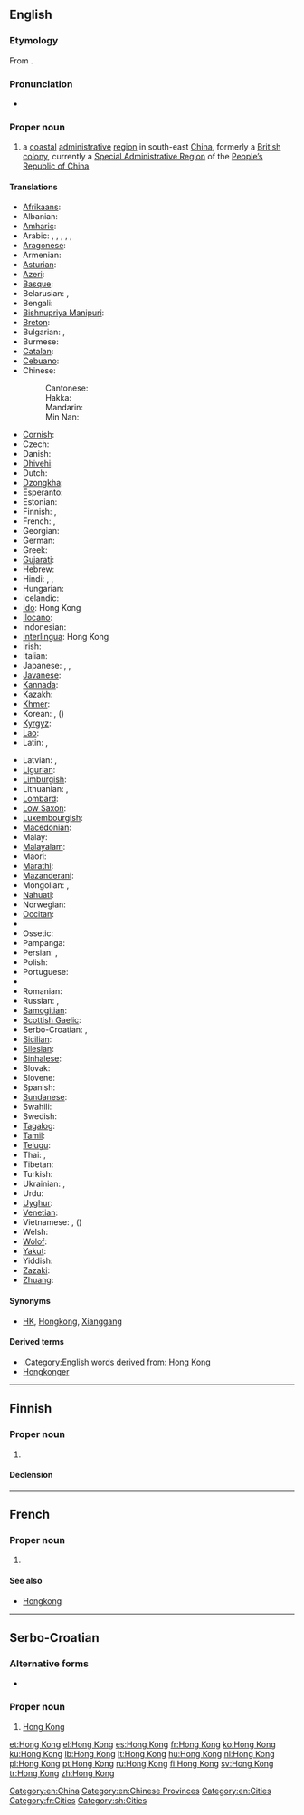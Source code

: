 {{also|Hongkong|Hong-Kong|Hồng Kông}}
==English==
{{wikipedia}}

===Etymology===
From {{etyl|yue}} {{term|香港|tr=Hēunggóng|sc=Hani|lang=yue}}.

===Pronunciation===
* {{rhymes|ɒŋ}}

===Proper noun===
{{en-proper noun}}

# a [[coastal]] [[administrative]] [[region]] in south-east [[China]], formerly a [[British]] [[colony]], currently a [[Special Administrative Region]] of the [[People's Republic of China|People’s Republic of China]]

====Translations====
{{trans-top|coastal administrative region in south-east China}}
* [[Afrikaans]]: {{t-|af|Hongkong|xs=Afrikaans}}
* Albanian: {{t-|sq|Hong Kong|xs=Albanian}}
* [[Amharic]]: {{t|am|ሆንግ ኮንግ|sc=Ethi|xs=Amharic}}
* Arabic: {{t|ar|هونغ كونغ|m|tr=hungh kungh}}, {{t|ar|هونغكونغ|m|tr=hunghkungh}}, {{t|ar|هونكونغ|m|tr=hunkungh}}, {{t|ar|هونجكونج|m|tr=hungkung}}, {{t|ar|هونج كونج|m|tr=hung kung}}, {{t|ar|هونكونج|m|tr=hunkung}}
* [[Aragonese]]: {{t-|an|Hong Kong|xs=Aragonese}}
* Armenian: {{t-|hy|Հոնկոնգ|tr=Honkong}}
* [[Asturian]]: {{t-|ast|Hong Kong|xs=Asturian}}
* [[Azeri]]: {{t|az|Honq Konq|xs=Azeri}}
* [[Basque]]: {{t-|eu|Hong Kong|xs=Basque}}
* Belarusian: {{t|be|Ганконг|m|tr=Hankónh|xs=Belarusian}}, {{t-|be|Сянган|m|tr=Sjanhán|xs=Belarusian}}
* Bengali: {{t-|bn|হংকং|tr=haṅkaṁ|sc=Beng|xs=Bengali}}
* [[Bishnupriya Manipuri]]: {{tø|bpy|হংকং}}
* [[Breton]]: {{t-|br|Hong Kong|xs=Breton}}
* Bulgarian: {{t|bg|Хонконг|m|tr=Honkong}}, {{t-|bg|Сянган|m|tr=Sjangán}}
* Burmese: {{t|my|ဟောင်ကောင်|sc=Mymr|xs=Burmese}}
* [[Catalan]]: {{t-|ca|Hong Kong}}
* [[Cebuano]]: {{tø|ceb|Hong Kong}}
* Chinese:
*: Cantonese: {{tø|yue|香港|tr=heung<sup>1</sup> gong<sup>2</sup>}}
*: Hakka: {{tø|hak|香港|tr=Hiông-kóng|sc=Hans}}
*: Mandarin: {{t-|cmn|香港|tr=[[Xiānggǎng]]|sc=Hani}}
*: Min Nan: {{tø|nan|香港|tr=Hiong-káng|sc=Hans}}
* [[Cornish]]: {{t-|kw|Hong Kong|xs=Cornish}}
* Czech: {{t-|cs|Hongkong}}
* Danish: {{t-|da|Hongkong}}
* [[Dhivehi]]: {{tø|dv|ހޮންކޮންގު}}
* Dutch: {{t-|nl|Hongkong}}
* [[Dzongkha]]: {{t-|dz|ཧོང་ཀོང|sc=Tibt|xs=Dzongkha}}
* Esperanto: {{t-|eo|Honkongo|xs=Esperanto}}
* Estonian: {{t-|et|Hongkong}}
* Finnish: {{t+|fi|Hongkong}}, {{t-|fi|Xianggang}}
* French: {{t+|fr|Hong Kong|m}}, {{t+|fr|Hongkong|m}}
* Georgian: {{t-|ka|ჰონგკონგი|tr=hongkongi|sc=Geor|xs=Georgian}}
* German: {{t+|de|Hongkong|n}}
* Greek: {{t|el|Χονγκ Κονγκ|tr=Hóng Kóng}}
* [[Gujarati]]: {{t|gu|હોંગકોંગ|sc=Gujr}}
* Hebrew: {{t-|he|הונג קונג}}
* Hindi: {{t-|hi|हांग कांग|tr=hāṅg kāṅg|xs=Hindi}}, {{t|hi|हांगकांग|tr=hāṅgkāṅg|xs=Hindi}}, {{t|hi|हाँग काँग|tr=hā̃g kā̃g|sc=Deva}}
* Hungarian: {{t+|hu|Hongkong}}
* Icelandic: {{t-|is|Hong Kong}}
* [[Ido]]: Hong Kong
* [[Ilocano]]: {{tø|ilo|Hong Kong}}
* Indonesian: {{t-|id|Hong Kong|xs=Indonesian}}
* [[Interlingua]]: Hong Kong
* Irish: {{t|ga|Hong Cong|xs=Irish}}
* Italian: {{t-|it|Hong Kong|f}}
* Japanese: {{t-|ja|香港|tr=ほんこん, Honkon}}, {{t|ja|ホンコン|tr=Honkon}}, {{t|ja|シャンガン|tr=Shangan}}
* [[Javanese]]: {{tø|jv|Hong Kong}}
* [[Kannada]]: {{t-|kn|ಹಾಂಗ್ ಕಾಂಗ್|tr=hāṅg kāṅg|sc=Knda|xs=Kannada}}
* Kazakh: {{t-|kk|Шәңғаң|tr=Şəŋğaŋ|sc=Cyrl|xs=Kazakh}}
* [[Khmer]]: {{t|km|ហុងកុង|tr=hong kong|sc=Khmr}}
* Korean: {{t-|ko|홍콩|tr=Hongkong|sc=Hang}}, {{t|ko|향항|tr=hyanghang|sc=Hang}} ({{t-|ko|香港|tr=hyanghang|sc=Hani}})
* [[Kyrgyz]]: {{t|ky|Гонконг|tr=Gonkóng|sc=Cyrl}}
* [[Lao]]: {{t-|lo|ຮ່ອງກົງ|sc=Laoo|xs=Lao}}
* Latin: {{t|la|Hongcongum}}, {{t|la|Siamkiamum}}
{{trans-mid}}
* Latvian: {{t|lv|Honkonga|xs=Latvian}}, {{t|lv|Sjangana|xs=Latvian}}
* [[Ligurian]]: {{tø|lij|Hong Kong}}
* [[Limburgish]]: {{t-|li|Hong Kong|xs=Limburgish}}
* Lithuanian: {{t+|lt|Honkongas|m|xs=Lithuanian}}, {{t|lt|Siangangas|xs=Lithuanian}}
* [[Lombard]]: {{tø|lmo|Hong Kong}}
* [[Low Saxon]]: {{tø|nds|Hongkong}}
* [[Luxembourgish]]: {{t-|lb|Hong Kong|xs=Luxembourgish}}
* [[Macedonian]]: {{t-|mk|Хонгконг|m|tr=Hóngkong}}
* Malay: {{t-|ms|Hong Kong|xs=Malay}}
* [[Malayalam]]: {{t-|ml|ഹോങ്കോങ്|sc=Mlym|xs=Malayalam}}
* Maori: {{t-|mi|Hongipua|xs=Maori}}
* [[Marathi]]: {{t|mr|हाँग काँग|tr=hā̃g kā̃g|sc=Deva}}
* [[Mazanderani]]: {{tø|mzn|هونگ کونگ|sc=fa-Arab}}
* Mongolian: {{t-|mn|Хонг Конг|sc=Cyrl|xs=Mongolian}}, {{t-|mn|Сянган|tr=Sjangán|sc=Cyrl|xs=Mongolian}}
* [[Nahuatl]]: {{t-|nah|Hong Kong|xs=Nahuatl}}
* Norwegian: {{t-|no|Hongkong}}
* [[Occitan]]: {{t-|oc|Hong Kong|xs=Occitan}}
* {{trreq|or}}
* Ossetic: {{tø|os|Гонконг|sc=Cyrl|xs=Ossetian}}
* Pampanga: {{tø|pam|Hong Kong}}
* Persian: {{t|fa|هنگ کنگ|tr=Hong Kong|xs=Persian}}, {{t|fa|هنگ‌کنگ|tr=Hong-Kong|sc=fa-Arab}}
* Polish: {{t+|pl|Hongkong}}
* Portuguese: {{t+|pt|Hong Kong}}
* {{trreq|pa}}
* Romanian: {{t-|ro|Hong Kong}}
* Russian: {{t+|ru|Гонконг|m|tr=Gonkóng}}, {{t-|ru|Сянган|m|tr=Sjangán}}
* [[Samogitian]]: {{tø|sgs|Huonkuongs}}
* [[Scottish Gaelic]]: {{t|gd|Hong Cong|xs=Scottish Gaelic}}
* Serbo-Croatian: {{t|sh|Хонг Конг|m|sc=Cyrl|xs=Serbo-Croatian}}, {{t|sh|Hong Kong|m|xs=Serbo-Croatian}}
* [[Sicilian]]: {{tø|scn|Hong Kong}}
* [[Silesian]]: {{tø|szl|Hůngkůng}}
* [[Sinhalese]]: {{t|si|හොංකොං|sc=Sinh}}
* Slovak: {{t-|sk|Hongkong|m}}
* Slovene: {{t-|sl|Hong Kong|m}}
* Spanish: {{t+|es|Hong Kong|m}}
* [[Sundanese]]: {{tø|su|Hong Kong}}
* Swahili: {{t-|sw|Hong Kong|xs=Swahili}}
* Swedish: {{t+|sv|Hongkong}}
* [[Tagalog]]: {{t-|tl|Hongkong|xs=Tagalog}}
* [[Tamil]]: {{t-|ta|ஹொங்கொங்|xs=Tamil}}
* [[Telugu]]: {{t|te|హాంగ్కాంగ్}}
* Thai: {{t-|th|เขตบริหารพิเศษฮ่องกง|tr=khèet boríhăan písèet hôngkong}}, {{t|th|ฮ่องกง|tr=hông-kong}}
* Tibetan: {{tø|bo|ཞང་ཀང|sc=Tibt|xs=Tibetan}}
* Turkish: {{t+|tr|Hong Kong}}
* Ukrainian: {{t-|uk|Гонконг|m|tr=Honkónh|xs=Ukrainian}}, {{t-|uk|Сянган|m|tr=Sjanhán|xs=Ukrainian}}
* Urdu: {{t|ur|ہانگ کانگ|tr=hāṅg kāṅg|xs=Urdu}}
* [[Uyghur]]: {{ug-Arab|[[شياڭگاڭ]]}}
* [[Venetian]]: {{tø|vec|Hong Kong}}
* Vietnamese: {{t-|vi|Hồng Kông|xs=Vietnamese}}, {{t|vi|Hương Cảng|xs=Vietnamese}} ({{t|vi|香港}})
* Welsh: {{t-|cy|Hong Kong|xs=Welsh}}
* [[Wolof]]: {{tø|wo|Ooŋ Koŋ}}
* [[Yakut]]: {{tø|sah|Хоҥ Коҥ}}
* Yiddish: {{t|yi|האנג קאנג|sc=Hebr}}
* [[Zazaki]]: {{tø|diq|Hong Kong}}
* [[Zhuang]]: {{tø|za|Homgongj}}
{{trans-bottom}}

====Synonyms====
* {{sense|region in China}} [[HK]], [[Hongkong]], [[Xianggang#English|Xianggang]]

====Derived terms====
* [[:Category:English words derived from: Hong Kong]]
* [[Hongkonger]]

[[Category:en:China]]
[[Category:en:Chinese Provinces]]
[[Category:en:Cities]]

----

==Finnish==

===Proper noun===
{{head|fi|proper noun}}

# {{alternative spelling of|Hongkong}}

====Declension====
{{fi-decl-risti|Hong Kong|i=0|nopl=1}}

----

==French==

===Proper noun===
{{fr-proper noun}}

# {{l|en|Hong Kong}}

====See also====
* [[Hongkong#French|Hongkong]]

[[Category:fr:Cities]]

----

==Serbo-Croatian==

===Alternative forms===
* {{l|sh|Hongkong|sc=Latn}}

===Proper noun===
{{sh-proper noun|g=m|head=[[Hong]] [[Kong]]|r|Хонг Конг}}

# [[#English|Hong Kong]]

[[Category:sh:Cities]]

[[et:Hong Kong]]
[[el:Hong Kong]]
[[es:Hong Kong]]
[[fr:Hong Kong]]
[[ko:Hong Kong]]
[[ku:Hong Kong]]
[[lb:Hong Kong]]
[[lt:Hong Kong]]
[[hu:Hong Kong]]
[[nl:Hong Kong]]
[[pl:Hong Kong]]
[[pt:Hong Kong]]
[[ru:Hong Kong]]
[[fi:Hong Kong]]
[[sv:Hong Kong]]
[[tr:Hong Kong]]
[[zh:Hong Kong]]